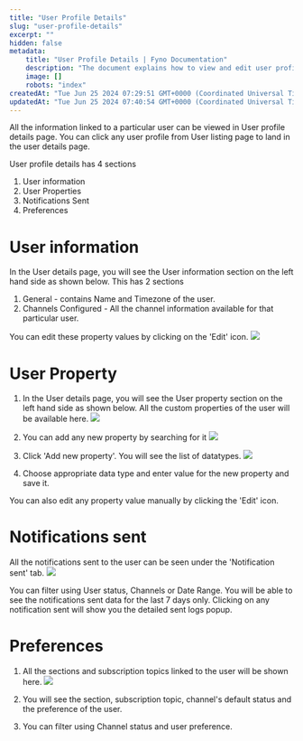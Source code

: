 ```yaml
---
title: "User Profile Details"
slug: "user-profile-details"
excerpt: ""
hidden: false
metadata:
    title: "User Profile Details | Fyno Documentation"
    description: "The document explains how to view and edit user profile details, including user information, properties, notifications sent, and preferences. It provides step-by-step instructions and screenshots for each section."
    image: []
    robots: "index"
createdAt: "Tue Jun 25 2024 07:29:51 GMT+0000 (Coordinated Universal Time)"
updatedAt: "Tue Jun 25 2024 07:40:54 GMT+0000 (Coordinated Universal Time)"
---
```


All the information linked to a particular user can be viewed in User profile details page. You can click any user profile from User listing page to land in the user details page.

User profile details has 4 sections

1. User information
2. User Properties
3. Notifications Sent
4. Preferences

# User information

In the User details page, you will see the User information section on the left hand side as shown below. This has 2 sections

1. General - contains Name and Timezone of the user.
2. Channels Configured - All the channel information available for that particular user.

You can edit these property values by clicking on the 'Edit' icon.
![](https://files.readme.io/aeed0a5-User_Info.png)

# User Property

1. In the User details page, you will see the User property section on the left hand side as shown below. All the custom properties of the user will be available here.
   ![](https://files.readme.io/00e987d-User_properties.png)

2. You can add any new property by searching for it
   ![](https://files.readme.io/46409a7-user_prop_wishlist.png)

3. Click 'Add new property'. You will see the list of datatypes.
   ![](https://files.readme.io/6dbb572-choose_datatype.png)

4. Choose appropriate data type and enter value for the new property and save it.

You can also edit any property value manually by clicking the 'Edit' icon.

# Notifications sent

All the notifications sent to the user can be seen under the 'Notification sent' tab.
![](https://files.readme.io/cabe381-Notif_Sent.png)

You can filter using User status, Channels or Date Range. You will be able to see the notifications sent data for the last 7 days only. Clicking on any notification sent will show you the detailed sent logs popup.

# Preferences

1. All the sections and subscription topics linked to the user will be shown here.
   ![](https://files.readme.io/a150dd9-Preferences.png)

2. You will see the section, subscription topic, channel's default status and the preference of the user.
3. You can filter using Channel status and user preference.
